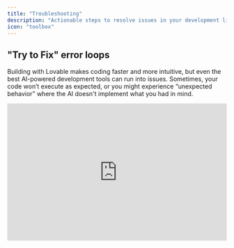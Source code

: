 ```yaml
---
title: "Troubleshooting"
description: "Actionable steps to resolve issues in your development lifecycle."
icon: "toolbox"
---
```


## "Try to Fix" error loops

Building with Lovable makes coding faster and more intuitive, but even the best AI-powered development tools can run into issues. Sometimes, your code won’t execute as expected, or you might experience “unexpected behavior” where the AI doesn't implement what you had in mind. 

<iframe width="100%" height="315" src="https://www.youtube.com/embed/0W8bsbHh2p8?si=UEwMmMxl6Ch3yxdA" title="YouTube video player" frameborder="0" allow="accelerometer; autoplay; clipboard-write; encrypted-media; gyroscope; picture-in-picture; web-share" referrerpolicy="strict-origin-when-cross-origin" allowfullscreen />

[Here is a guide](https://lovable.dev/blog/never-get-stuck) to guide you through the *stuck* experience:

* **Use the 'Try to Fix' button first** – it automatically detects and resolves errors.

* **Plan ahead with a structured prompt** – describe your project in detail, step by step.

* **Leverage images** – visuals help Lovable understand UI-based errors.

* **Use the 'Revert' button if needed** – go back to a stable version and rebuild logically.

* **Ask Lovable for debugging help** – request an analysis of what went wrong and alternative solutions.

## General Troubleshooting

When using Lovable, you may occasionally encounter technical issues. Below are common problems and recommended actions to troubleshoot and resolve them.

<AccordionGroup>
  <Accordion title="Persistent 'Fix Error' Loops">
    <b>Problem:</b> Repeated failures where errors persist despite multiple attempts to fix them.

    <b>Solution:</b>

    * Approach with creativity: Adjust your input and prompts to help the AI understand the changes you’re trying to make.

    * Use Chat Mode: Engage the AI in chat mode for step-by-step guidance and tailored suggestions to break the loop.
  </Accordion>

  <Accordion title="Setting Environment Variables">
    <b>Problem:</b> Issues may arise when configuring environment variables, particularly with Supabase Edge Functions and Secrets.

    <b>Solution:</b>

    * Double-check the environment variable syntax and names.

    * Refer to the [Supabase Docs](https://supabase.com/docs) for guidance.
  </Accordion>

  <Accordion title="HTTP Fetch Failures">
    <b>Problem:</b> Errors during HTTP fetch requests can disrupt authentication or degrade app performance.

    <b>Solution:</b> If you're encountering an **HTTP server error** when working with APIs, it typically means the server you're trying to communicate with is not responding as expected. Here are a few steps to troubleshoot:

    * **Check the API Status:** The issue might be on the server side. Verify if the API provider has reported downtime or maintenance.

    * **Review Your API Request:** Ensure your request is correctly formatted, including headers, authentication tokens, and payload structure.

    * **Test with a Different Tool:** Use tools like Postman or cURL to see if the issue persists outside of Lovable AI.

    * **Inspect Error Codes:** HTTP errors like `500` (internal server error) indicate server-side issues, while `400` series errors often mean there’s something wrong with the request.

    * **Retry After Some Time:** Temporary issues can be resolved by waiting and trying again later.

    * **Check Rate Limits:** Some APIs restrict the number of requests within a time frame—exceeding limits may result in errors.

    If the issue persists and is related to Lovable AI’s platform, please reach out to our support team with error details for further assistance.
  </Accordion>

  <Accordion title="Can't use Mermaid AI">
    Lovable AI supports Mermaid.js for creating diagrams and flowcharts directly within your AI-generated content. To use Mermaid AI with Lovable AI, follow these steps:

    * **Embed Mermaid syntax** in your prompt or generated code blocks. Lovable AI recognizes standard Mermaid.js syntax for flowcharts, sequence diagrams, Gantt charts, and more.

    * **Use triple backticks (` ``` `) with "mermaid"** as the language identifier to ensure proper rendering. Example: graph TD; A\[Start] --> B\{Decision}; B -->|Yes| C\[Continue]; B -->|No| D\[End];

    * **Verify output** to ensure the diagram is correctly interpreted. If you encounter formatting issues, check for syntax errors in your Mermaid.js code.

    * **Optimize complexity** by keeping diagrams concise, as very large or intricate diagrams may require manual adjustments.

    If Mermaid AI isn't rendering as expected within Lovable AI, feel free to reach out to our support team for assistance.
  </Accordion>

  <Accordion title="Freezing or Loading Failures">
    <b>Problem:</b> Editor pages freeze, fail to load, or do not reflect the latest updates.

    <b>Solution:</b> Report this as a bug via our [feedback portal](https://lovable.dev/support).
  </Accordion>

  <Accordion title="Setup wizard-style flows">
    Lovable is designed to support various workflow structures, including setup wizards and assessment-style questionnaires. However, some users have encountered issues with looping errors in complex multi-step flows that generate reports at the end. If you're experiencing this, we recommend:

    1. Breaking down the flow: Ensure that each step is clearly defined and that dependencies between steps are properly structured.

    2. Validating inputs at each stage: Sometimes, incorrect or unexpected inputs can cause loops—double-check validation rules.

    3. Using conditional logic carefully: If your flow depends on previous responses, review the conditions to prevent unintended loops.

    4. Testing with different user scenarios: Simulating various paths can help identify edge cases that may be causing issues.

    5. If the problem persists, please reach out to our support team with details of your setup, and we'll be happy to assist in troubleshooting.
  </Accordion>

  <Accordion title="Avoiding AI mistakes in prompt engineering" defaultOpen={false}>
    * Keep prompts **clear and structured**.

    * Use **reverse meta prompting** to refine results.

    * Test **in chat mode** before applying major changes.
  </Accordion>

  <Accordion title="Rollback Feature Fails">
    <b>Problem:</b> Unable to revert to a previous state of the project.

    <b>Solution:</b> Submit a bug report via our [feedback portal](https://lovable.dev/support).
  </Accordion>

  <Accordion title="Cloud Deployment Issues">
    <b>Problem:</b> Apps fail to redeploy or get stuck during deployment.

    <b>Solution:</b> File a bug report via our [feedback portal](https://lovable.dev/support).
  </Accordion>

  <Accordion title="AI-Related Errors">
    <b>Problem:</b> The AI is hallucinating or not resolving issues correctly.

    <b>Solution:</b>

    * Revert to a stable version of your application.

    * Improve future prompts:

      * Be specific and clear. Refer to our [Prompting Handbook]().

      * Use the select tool for precise edits.

      * Provide context by adding relevant documentation.
  </Accordion>

  <Accordion title="Refactor Broke Everything in My Code">
    <b>Problem:</b> Code refactor caused major issues.

    <b>Solution:</b>

    * Revert to a stable version of your application.

    * Make smaller, incremental changes.

    * Check your codebase history and debug using tools like ChatGPT.
  </Accordion>

  <Accordion title="AI Is Not Responding">
    <b>Problem:</b> The AI chat is stuck.

    <b>Solution:</b> Disconnect and reconnect Supabase or restore an earlier stable version.
  </Accordion>

  <Accordion title="Preview Shows a Blank Screen">
    <b>Problem:</b> The preview displays a white or blank screen.

    <b>Solution:</b> Revert to a stable version and check the console logs for relevant errors.
  </Accordion>

  <Accordion title="Taking Your Projects Offline">
    <b>Problem:</b> Unable to unpublish or deactivate projects.

    <b>Solution:</b> Upvote this feature on our [Feature Request Board](https://lovable.featurebase.app/).
  </Accordion>

  <Accordion title="Being Kicked Out of a Project">
    <b>Problem:</b> Unexpected logout or access loss.

    <b>Solution:</b> Contact our support engineers directly.
  </Accordion>

  <Accordion title="Loading Errors">
    <b>Problem:</b> Loading issues or downtime.

    <b>Solution:</b> Contact our support engineers.
  </Accordion>

  <Accordion title="Error: Stream Interrupted">
    <b>Problem:</b> Stream interrupted due to invalid Supabase credentials.

    <b>Solution:</b> Check and update your Supabase credentials in the settings.
  </Accordion>

  <Accordion title="Edge Function Errors">
    <b>Problem:</b> Edge function errors.

    <b>Solution:</b> Supabase logs integration is coming soon. Meanwhile, check the logs and paste errors into Lovable's AI code editor.
  </Accordion>

  <Accordion title="Stripe Errors">
    <b>Problem:</b> Issues with payment processing.

    <b>Solution:</b> Try a different bank or card. If the issue persists, contact support.
  </Accordion>

  <Accordion title="GitHub Issues">
    <b>Problem:</b> Connection issues after changing your GitHub username or repository name.

    <b>Solution:</b> Revert to the old names. If the repo was deleted, restore it using [this guide](https://docs.github.com/en/repositories/creating-and-managing-repositories/restoring-a-deleted-repository).
  </Accordion>

  <Accordion title="Sandbox Mode for Testing">
    <b>Problem:</b> Users want a safe, non-production environment.

    <b>Solution:</b> This feature is not currently available. Upvote it on our [Feature Request Board](https://lovable.featurebase.app/).
  </Accordion>

  <Accordion title="Supabase Connection Lost">
    <b>Problem:</b> Lost connection to Supabase.

    <b>Solution:</b> Disconnect and reconnect Supabase.
  </Accordion>

  <Accordion title="Project Not Found">
    <b>Problem:</b> Unable to find your project.

    <b>Solution:</b> Disconnect and reconnect Supabase.
  </Accordion>

  <Accordion title="Unable to Switch to Main Branch">
    <b>Problem:</b> Errors when switching to the main branch.

    <b>Solution:</b> Disconnect and reconnect Supabase.
  </Accordion>

  <Accordion title="Remix Feature Does Not Work">
    <b>Problem:</b> Remixing your project does not work.

    <b>Solution:</b> Note that projects connected to Supabase **cannot** be remixed for security reasons. If this is not the case, contact support.
  </Accordion>

  <Accordion title="Challenges with Large Projects">
    <b>Problem:</b> Large projects encounter performance issues.

    <b>Solution:</b> We’re optimizing AI performance for large projects. Stay tuned for updates.

    * **Session Memory Load:** Repeated edits accumulate processing history, which can slow down response time. Try refreshing your session or breaking large editing tasks into smaller segments.

    * **Complexity of Edits:** If your document or codebase is large and complex, each subsequent edit may require more computational resources. Consider refactoring your codebase by structuring edits more efficiently.

    * **Browser Performance:** Running Lovable AI for an extended period with intensive edits may strain browser memory. Restarting your browser or using a different one can help.

    If performance degradation continues despite these optimizations, please reach out to our support team with details about your use case for further assistance.
  </Accordion>

  <Accordion title="Need More Help?">
    If you encounter any other issues, reach out via our [feedback portal](https://lovable.dev/support) or explore our [prompting guide](/tips-tricks/prompting#debugging-and-issue-reporting).
  </Accordion>
</AccordionGroup>

## GitHub Troubleshooting

<AccordionGroup>
  <Accordion title="Why are my recent commits not showing up in my Lovable project?">
    If you notice that your recent commits are missing from your Lovable project, it could be because the commits were made to a different branch on GitHub. Lovable currently only tracks commits made to the default branch (usually <code>main</code> or <code>master</code>). If you’ve been working on a new branch and haven’t merged it into the default branch, those commits won’t be picked up by Lovable.

    <b>To ensure your commits are tracked:</b>

    1. Merge your changes into the default branch.

    2. If you’re working on a new branch, consider switching back to the default branch for commits you want to appear in Lovable.
  </Accordion>
</AccordionGroup>

## API Troubleshooting

<AccordionGroup>
  <Accordion title="Connection and Authentication Issues">
    If you encounter difficulties connecting or authenticating with integrations, try the following:

    <ol>
      <li>Double-check API credentials for accuracy.</li>
      <li>Ensure the required scopes or permissions are enabled.</li>
      <li>Verify network connectivity, as firewalls or proxies may block connections.</li>
    </ol>

    Refer to <a href="https://docs.lovable.dev/integrations/git-integration">GitHub Integration</a> or
    <a href="https://docs.lovable.dev/integrations/supabase">Supabase Integration</a> for detailed setup instructions.
  </Accordion>

  <Accordion title="API Credential Management">
    Lovable enables secure storage of API keys within your project settings (accessible from the <b>Settings</b> sidebar). To maintain security:

    <ul>
      <li>Store your keys in this designated secure location.</li>
      <li>Avoid sharing them with others or using them in prompts unless absolutely necessary.</li>
    </ul>

    This ensures your credentials are protected and reduces the risk of misuse.
  </Accordion>

  <Accordion title="Challenges for Non-Developers">
    If you’re not a developer, integrating APIs might feel overwhelming. Lovable simplifies this with its in-chat configuration.
    For unsupported APIs, join the <a href="https://discord.gg/jstGvUnFnm">Lovable community on Discord</a> for help or request new integrations
    <a href="https://feedback.lovable.dev/">here</a>.
  </Accordion>

  <Accordion title="Edge Function and Configuration Errors">
    Errors in edge functions can disrupt workflows. To resolve these issues:

    <ol>
      <li>Review edge function logs to identify and fix errors.</li>
      <li>Ensure all required dependencies are installed.</li>
      <li>Confirm that environment variables are correctly configured.</li>
    </ol>

    For more information, refer to
    <a href="https://supabase.com/docs/guides/functions">Supabase’s edge function examples</a> for best practices.
  </Accordion>

  <Accordion title="Session and Data Management">
    Managing sessions and data effectively is critical for smooth app performance. Follow these tips:

    <ul>
      <li>Use <a href="https://docs.lovable.dev/integrations/supabase">Supabase</a>’s real-time features (or similar services) for seamless data syncing.</li>
      <li>Ask Lovable to implement strong authentication and token refresh mechanisms for session management.</li>
      <li>Regularly verify that your database schema is up-to-date to prevent potential data integrity issues.</li>
    </ul>
  </Accordion>

  <Accordion title="Repository and Account Management">
    For smooth repository management and account syncing:

    <ul>
      <li>Verify that <a href="https://docs.lovable.dev/integrations/git-integration">GitHub repository access permissions</a> are correctly configured.</li>
      <li>Use Lovable’s <b>built-in rollback feature</b> for undoing accidental changes, as your projects are automatically backed up.</li>
    </ul>

    This ensures safe and reliable version control for your projects.
  </Accordion>

  <Accordion title="Debug CORS (Cross-Origin Resource Sharing) related errors" defaultOpen={false}>
    * **Ensure the correct headers** (`Access-Control-Allow-Origin`).

    * **Check the API server** for CORS policy settings.

    * **Use a proxy** or adjust the front-end request mode.
  </Accordion>

  <Accordion title="Common ARIA (Accessible Rich Internet Applications) issues" defaultOpen={false}>
    ARIA errors usually occur when accessibility attributes are missing or incorrectly implemented. To avoid these:

    * Use **semantic HTML** (e.g., `<button>` instead of `<div>` for clickable items).

    * Follow **ARIA best practices** when defining elements.

    * Test with **accessibility tools** (e.g., Chrome DevTools).
  </Accordion>

  <Accordion title="Role-Based Security (RLS) in Supabase" defaultOpen={false}>
    If RLS is enabled:

    * Define **clear policies** for who can read/write data.

    * Test queries using **Supabase SQL editor**.

    * Ensure users are properly authenticated before making requests.
  </Accordion>
</AccordionGroup>